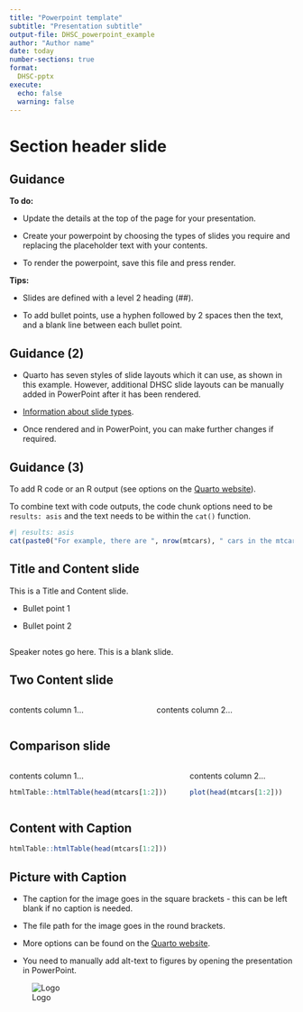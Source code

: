```yaml
---
title: "Powerpoint template"
subtitle: "Presentation subtitle"
output-file: DHSC_powerpoint_example
author: "Author name"
date: today
number-sections: true
format:
  DHSC-pptx
execute:
  echo: false
  warning: false
---
```


# Section header slide

## Guidance

**To do:**

-   Update the details at the top of the page for your presentation.

-   Create your powerpoint by choosing the types of slides you require and replacing the placeholder text with your contents.

-   To render the powerpoint, save this file and press render.

**Tips:**

-   Slides are defined with a level 2 heading (##).

-   To add bullet points, use a hyphen followed by 2 spaces then the text, and a blank line between each bullet point.

## Guidance (2)

-   Quarto has seven styles of slide layouts which it can use, as shown in this example. However, additional DHSC slide layouts can be manually added in PowerPoint after it has been rendered.

-   [Information about slide types](https://quarto.org/docs/presentations/powerpoint.html#slide-layouts).

-   Once rendered and in PowerPoint, you can make further changes if required.

## Guidance (3)

To add R code or an R output (see options on the [Quarto website](https://quarto.org/docs/reference/cells/cells-knitr.html#overview)).

To combine text with code outputs, the code chunk options need to be `results: asis` and the text needs to be within the `cat()` function.

```r
#| results: asis
cat(paste0("For example, there are ", nrow(mtcars), " cars in the mtcars dataset."))
```

## Title and Content slide

This is a Title and Content slide.

-   Bullet point 1

-   Bullet point 2

## 

::: notes
Speaker notes go here. This is a blank slide.
:::

## Two Content slide

::: columns
::: column
contents column 1...
:::

::: column
contents column 2...
:::
:::

## Comparison slide

::: columns
::: column
contents column 1...

```r
htmlTable::htmlTable(head(mtcars[1:2]))
```
:::

::: column
contents column 2...


```r
plot(head(mtcars[1:2]))
```
:::
:::

## Content with Caption

```r
htmlTable::htmlTable(head(mtcars[1:2]))
```

## Picture with Caption

-   The caption for the image goes in the square brackets - this can be left blank if no caption is needed.

-   The file path for the image goes in the round brackets.

-   More options can be found on the [Quarto website](https://quarto.org/docs/authoring/figures.html).

-   You need to manually add alt-text to figures by opening the presentation in PowerPoint.

![Logo](_extensions/DHSC/assets/DHSC_3268_AW.png)
